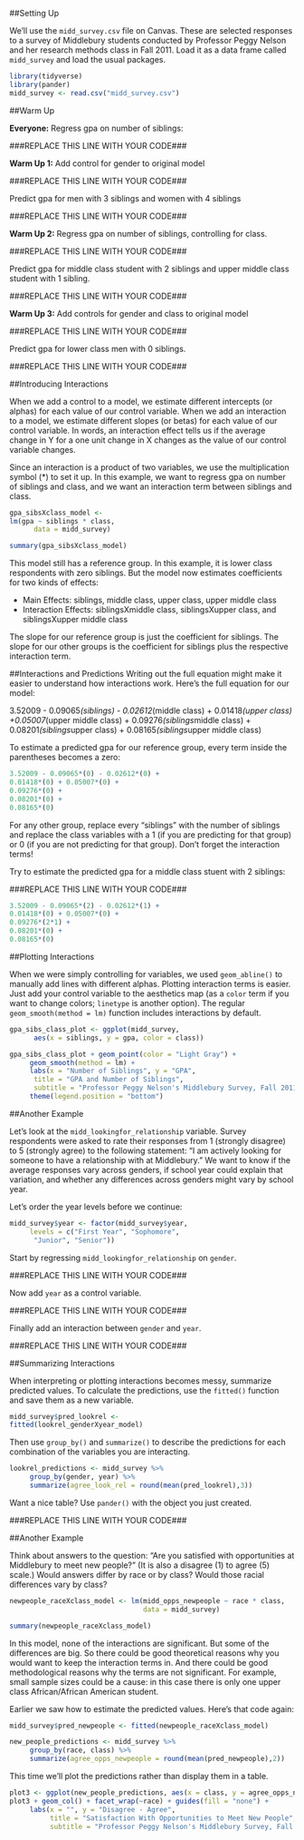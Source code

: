 ##Setting Up

We'll use the `midd_survey.csv` file on Canvas. These are selected responses to a survey of Middlebury students conducted by Professor Peggy Nelson and her research methods class in Fall 2011. Load it as a data frame called `midd_survey` and load the usual packages.

```r
library(tidyverse)
library(pander)
midd_survey <- read.csv("midd_survey.csv")
```


##Warm Up

**Everyone:** Regress gpa on number of siblings:

###REPLACE THIS LINE WITH YOUR CODE###

**Warm Up 1:** Add control for gender to original model

###REPLACE THIS LINE WITH YOUR CODE###


Predict gpa for men with 3 siblings and women with 4 siblings

###REPLACE THIS LINE WITH YOUR CODE###


**Warm Up 2:** Regress gpa on number of siblings, controlling for class.

###REPLACE THIS LINE WITH YOUR CODE###

Predict gpa for middle class student with 2 siblings and upper middle class student with 1 sibling.

###REPLACE THIS LINE WITH YOUR CODE###


**Warm Up 3:** Add controls for gender and class to original model

###REPLACE THIS LINE WITH YOUR CODE###

Predict gpa for lower class men with 0 siblings.

###REPLACE THIS LINE WITH YOUR CODE###



##Introducing Interactions

When we add a control to a model, we estimate different intercepts (or alphas) for each value of our control variable. When we add an interaction to a model, we estimate different slopes (or betas) for each value of our control variable. In words, an interaction effect tells us if the average change in Y for a one unit change in X changes as the value of our control variable changes.

Since an interaction is a product of two variables, we use the multiplication symbol (*) to set it up. In this example, we want to regress gpa on number of siblings and class, and we want an interaction term between siblings and class. 

```r
gpa_sibsXclass_model <- 
lm(gpa ~ siblings * class, 
      data = midd_survey)

summary(gpa_sibsXclass_model)
```

This model still has a reference group. In this example, it is lower class respondents with zero siblings. But the model now estimates coefficients for two kinds of effects:

- Main Effects: siblings, middle class, upper class, upper middle class
- Interaction Effects: siblingsXmiddle class, siblingsXupper class, and siblingsXupper middle class
     
The slope for our reference group is just the coefficient for siblings. The slope for our other groups is the coefficient for siblings plus the respective interaction term.


##Interactions and Predictions
Writing out the full equation might make it easier to understand how interactions work. Here's the full equation for our model:

3.52009 - 0.09065*(siblings) - 0.02612*(middle class) + 
0.01418*(upper class) +0.05007*(upper middle class) + 
0.09276*(siblings*middle class) +
0.08201*(siblings*upper class) + 
0.08165*(siblings*upper middle class)

To estimate a predicted gpa for our reference group, every term inside the parentheses becomes a zero:

```r
3.52009 - 0.09065*(0) - 0.02612*(0) + 
0.01418*(0) + 0.05007*(0) + 
0.09276*(0) + 
0.08201*(0) + 
0.08165*(0)
```

For any other group, replace every "siblings" with the number of siblings and replace the class variables with a 1 (if you are predicting for that group) or 0 (if you are not predicting for that group). Don't forget the interaction terms!

Try to estimate the predicted gpa for a middle class stuent with 2 siblings:

###REPLACE THIS LINE WITH YOUR CODE###

```r
3.52009 - 0.09065*(2) - 0.02612*(1) + 
0.01418*(0) + 0.05007*(0) + 
0.09276*(2*1) + 
0.08201*(0) + 
0.08165*(0)
```


##Plotting Interactions

When we were simply controlling for variables, we used `geom_abline()` to manually add lines with different alphas. Plotting interaction terms is easier. Just add your control variable to the aesthetics map (as a `color` term if you want to change colors; `linetype` is another option). The regular `geom_smooth(method = lm)` function includes interactions by default.


```r
gpa_sibs_class_plot <- ggplot(midd_survey, 
      aes(x = siblings, y = gpa, color = class))

gpa_sibs_class_plot + geom_point(color = "Light Gray") + 
     geom_smooth(method = lm) +
     labs(x = "Number of Siblings", y = "GPA", 
      title = "GPA and Number of Siblings", 
      subtitle = "Professor Peggy Nelson's Middlebury Survey, Fall 2011") + 
     theme(legend.position = "bottom")
```


##Another Example

Let's look at the `midd_lookingfor_relationship` variable. Survey respondents were asked to rate their responses from 1 (strongly disagree) to 5 (strongly agree) to the following statement: "I am actively looking for someone to have a relationship with at Middlebury." We want to know if the average responses vary across genders, if school year could explain that variation, and whether any differences across genders might vary by school year.

Let's order the year levels before we continue:

```r
midd_survey$year <- factor(midd_survey$year,
     levels = c("First Year", "Sophomore", 
      "Junior", "Senior"))
```

Start by regressing `midd_lookingfor_relationship` on `gender`.

###REPLACE THIS LINE WITH YOUR CODE###

Now add `year` as a control variable.

###REPLACE THIS LINE WITH YOUR CODE###

Finally add an interaction between `gender` and `year`.

###REPLACE THIS LINE WITH YOUR CODE###




##Summarizing Interactions

When interpreting or plotting interactions becomes messy, summarize predicted values. To calculate the predictions, use the `fitted()` function and save them as a new variable.

```r
midd_survey$pred_lookrel <- 
fitted(lookrel_genderXyear_model)
```

Then use `group_by()` and `summarize()` to describe the predictions for each combination of the variables you are interacting.

```r
lookrel_predictions <- midd_survey %>%
     group_by(gender, year) %>%
     summarize(agree_look_rel = round(mean(pred_lookrel),3))
```

Want a nice table? Use `pander()` with the object you just created.

###REPLACE THIS LINE WITH YOUR CODE###



##Another Example

Think about answers to the question: "Are you satisfied with opportunities at Middlebury to meet new people?" (It is also a disagree (1) to agree (5) scale.) Would answers differ by race or by class? Would those racial differences vary by class?

```r
newpeople_raceXclass_model <- lm(midd_opps_newpeople ~ race * class, 
                                 data = midd_survey)

summary(newpeople_raceXclass_model)
```

In this model, none of the interactions are significant. But some of the differences are big. So there could be good theoretical reasons why you would want to keep the interaction terms in. And there could be good methodological reasons why the terms are not significant. For example, small sample sizes could be a cause: in this case there is only one upper class African/African American student.

Earlier we saw how to estimate the predicted values. Here's that code again:

```r
midd_survey$pred_newpeople <- fitted(newpeople_raceXclass_model)

new_people_predictions <- midd_survey %>%
     group_by(race, class) %>%
     summarize(agree_opps_newpeople = round(mean(pred_newpeople),2))
```

This time we'll plot the predictions rather than display them in a table.

```r
plot3 <- ggplot(new_people_predictions, aes(x = class, y = agree_opps_newpeople, fill = race))
plot3 + geom_col() + facet_wrap(~race) + guides(fill = "none") + 
     labs(x = "", y = "Disagree - Agree",
          title = "Satisfaction With Opportunities to Meet New People", 
          subtitle = "Professor Peggy Nelson's Middlebury Survey, Fall 2011")
```